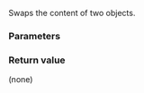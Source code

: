 {{cpp/experimental/any/title|swap}}
{{cpp/experimental/any/navbar}}
{{dcl begin}}
{{dcl | since=libfund_ts |
void swap(any&amp; other) noexcept;
}}
{{dcl end}}

Swaps the content of two {{tt|any}} objects.

===Parameters===
{{par begin}}
{{par | other | object to swap with}}
{{par end}}

===Return value===
(none)